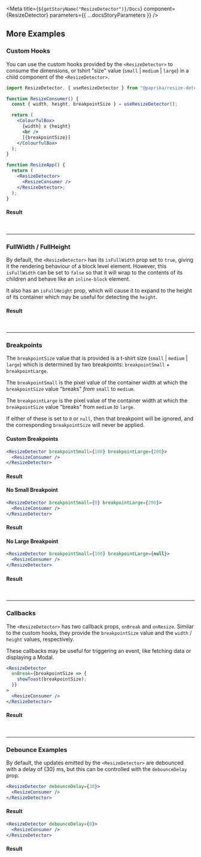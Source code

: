 
<Meta
  title={`${getStoryName("ResizeDetector")}/Docs`}
  component={ResizeDetector}
  parameters={{ ...docsStoryParameters }}
/>

<Description markdown={Readme} />

## More Examples

### Custom Hooks

You can use the custom hooks provided by the `<ResizeDetector>` to consume the dimensions, or tshirt "size" value (`small` | `medium` | `large`) in a child component of the `<ResizeDetector>`.

```jsx
import ResizeDetector, { useResizeDetector } from "@paprika/resize-detector";

function ResizeConsumer() {
  const { width, height, breakpointSize } = useResizeDetector();

  return (
    <ColourfulBox>
      {width} x {height}
      <br />
      [{breakpointSize}]
    </ColourfulBox>
  );
}

function ResizeApp() {
  return (
    <ResizeDetector>
      <ResizeConsumer />
    </ResizeDetector>;
  );
}
```

#### Result

<BasicStory />

<br />

---

### FullWidth / FullHeight

By default, the `<ResizeDetector>` has its `isFullWidth` prop set to `true`, giving it the rendering behaviour of a block level element. However, this `isFullWidth` can be set to `false` so that it will wrap to the contents of its children and behave like an `inline-block` element.

It also has an `isFullHeight` prop, which will cause it to expand to the height of its container which may be useful for detecting the `height`.

#### Result

<FullHeightStory />

<br />

---

### Breakpoints

The `breakpointSize` value that is provided is a t-shirt size (`small` | `medium` | `large`) which is determined by two breakpoints: `breakpointSmall` + `breakpointLarge`.

The `breakpointSmall` is the pixel value of the container width at which the `breakpointSize` value "breaks" _from_ `small` to `medium`.

The `breakpointLarge` is the pixel value of the container width at which the `breakpointSize` value "breaks" from `medium` _to_ `large`.

If either of these is set to `0` or `null`, then that breakpoint will be ignored, and the corresponding `breakpointSize` will never be applied.

#### Custom Breakpoints

```jsx
<ResizeDetector breakpointSmall={100} breakpointLarge={200}>
  <ResizeConsumer />
</ResizeDetector>
```

#### Result

<CustomBreakpointsStory />

#### No Small Breakpoint

```jsx
<ResizeDetector breakpointSmall={0} breakpointLarge={200}>
  <ResizeConsumer />
</ResizeDetector>
```

#### Result

<NoSmallStory />

#### No Large Breakpoint

```jsx
<ResizeDetector breakpointSmall={100} breakpointLarge={null}>
  <ResizeConsumer />
</ResizeDetector>
```

#### Result

<NoLargeStory />

<br />

---

### Callbacks

The `<ResizeDetector>` has two callback props, `onBreak` and `onResize`. Similar to the custom hooks, they provide the `breakpointSize` value and the `width` / `height` values, respectively.

These callbacks may be useful for triggering an event, like fetching data or displaying a Modal.

```jsx
<ResizeDetector
  onBreak={breakpointSize => {
    showToast(breakpointSize);
  }}
>
  <ResizeConsumer />
</ResizeDetector>
```

#### Result

<OnBreakStory />

<br />

---

### Debounce Examples

<p>
  By default, the updates emitted by the <code>&lt;ResizeDetector&gt;</code> are debounced with a delay of
  {30} ms, but this can be controlled with the <code>debounceDelay</code> prop.
</p>

```jsx
<ResizeDetector debounceDelay={30}>
  <ResizeConsumer />
</ResizeDetector>
```

#### Result

<DebounceSlowStory />

```jsx
<ResizeDetector debounceDelay={0}>
  <ResizeConsumer />
</ResizeDetector>
```

#### Result

<DebounceFastStory />
